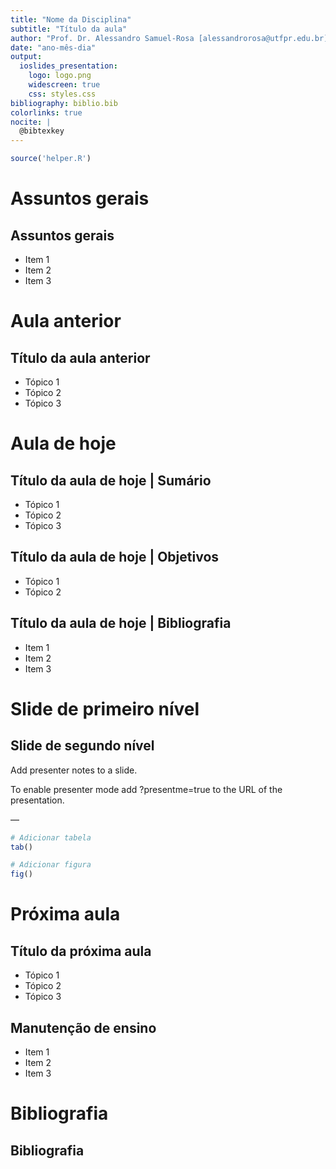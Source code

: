```yaml
---
title: "Nome da Disciplina"
subtitle: "Título da aula"
author: "Prof. Dr. Alessandro Samuel-Rosa [alessandrorosa@utfpr.edu.br]"
date: "ano-mês-dia"
output:
  ioslides_presentation:
    logo: logo.png
    widescreen: true
    css: styles.css
bibliography: biblio.bib
colorlinks: true
nocite: |
  @bibtexkey
---
```


<script src="https://ajax.googleapis.com/ajax/libs/jquery/1.12.2/jquery.min.js"></script>
<script>
    $(document).ready(function() {
    $('slide:not(.title-slide, .backdrop, .segue)').append('<footer></footer>');
    $('footer').attr('label', 'Título da aula');
  })
</script>

```r
source('helper.R')
```

# Assuntos gerais

## Assuntos gerais

* Item 1
* Item 2
* Item 3

# Aula anterior

## Título da aula anterior

* Tópico 1
* Tópico 2
* Tópico 3

# Aula de hoje

## Título da aula de hoje | Sumário

* Tópico 1
* Tópico 2
* Tópico 3

## Título da aula de hoje | Objetivos

* Tópico 1
* Tópico 2

## Título da aula de hoje | Bibliografia

* Item 1
* Item 2
* Item 3

# Slide de primeiro nível

## Slide de segundo nível {.columns-2}

<!-- ?presentme=true -->

<div class="notes"><p style="font-size:16px">
Add presenter notes to a slide.

To enable presenter mode add ?presentme=true to the URL of the presentation.
</p></div>

<!-- ?presentme=true -->

--- <!-- Slide sem título -->

```r
# Adicionar tabela
tab()

# Adicionar figura
fig()
```


# Próxima aula

## Título da próxima aula

* Tópico 1
* Tópico 2
* Tópico 3

## Manutenção de ensino

* Item 1
* Item 2
* Item 3

# Bibliografia

## Bibliografia
